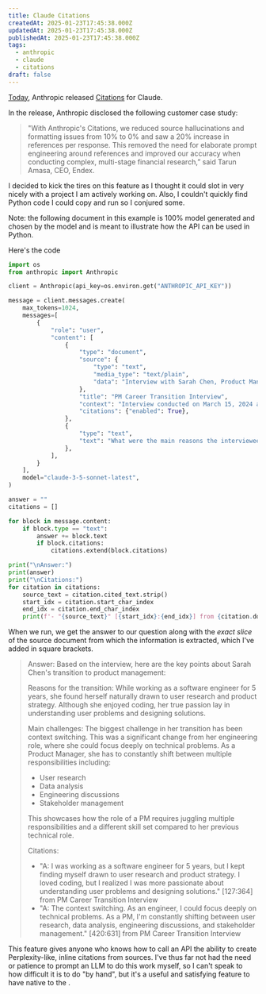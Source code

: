 ```yaml
---
title: Claude Citations
createdAt: 2025-01-23T17:45:38.000Z
updatedAt: 2025-01-23T17:45:38.000Z
publishedAt: 2025-01-23T17:45:38.000Z
tags:
  - anthropic
  - claude
  - citations
draft: false
---
```



[Today](https://www.anthropic.com/news/introducing-citations-api), Anthropic released [Citations](https://docs.anthropic.com/en/docs/build-with-claude/citations) for Claude.

In the release, Anthropic disclosed the following customer case study:

> "With Anthropic's Citations, we reduced source hallucinations and formatting issues from 10% to 0% and saw a 20% increase in references per response. This removed the need for elaborate prompt engineering around references and improved our accuracy when conducting complex, multi-stage financial research,” said Tarun Amasa, CEO, Endex.

I decided to kick the tires on this feature as I thought it could slot in very nicely with a project I am actively working on.
Also, I couldn't quickly find Python code I could copy and run so I conjured some.

Note: the following document in this example is 100% model generated and chosen by the model and is meant to illustrate how the API can be used in Python.

Here's the code

```python
import os
from anthropic import Anthropic

client = Anthropic(api_key=os.environ.get("ANTHROPIC_API_KEY"))

message = client.messages.create(
    max_tokens=1024,
    messages=[
        {
            "role": "user",
            "content": [
                {
                    "type": "document",
                    "source": {
                        "type": "text",
                        "media_type": "text/plain",
                        "data": "Interview with Sarah Chen, Product Manager at TechCorp\n\nQ: What made you switch from your previous role to product management?\nA: I was working as a software engineer for 5 years, but I kept finding myself drawn to user research and product strategy. I loved coding, but I realized I was more passionate about understanding user problems and designing solutions.\n\nQ: What's been the biggest challenge in the transition?\nA: The context switching. As an engineer, I could focus deeply on technical problems. As a PM, I'm constantly shifting between user research, data analysis, engineering discussions, and stakeholder management.\n\nQ: How do you measure success in your current role?\nA: It's a mix of quantitative and qualitative metrics. We track user engagement and retention numbers, but I also put a lot of weight on user feedback and satisfaction scores.",
                    },
                    "title": "PM Career Transition Interview",
                    "context": "Interview conducted on March 15, 2024 as part of UX research",
                    "citations": {"enabled": True},
                },
                {
                    "type": "text",
                    "text": "What were the main reasons the interviewee transitioned to product management and what challenges did they face?",
                },
            ],
        }
    ],
    model="claude-3-5-sonnet-latest",
)

answer = ""
citations = []

for block in message.content:
    if block.type == "text":
        answer += block.text
        if block.citations:
            citations.extend(block.citations)

print("\nAnswer:")
print(answer)
print("\nCitations:")
for citation in citations:
    source_text = citation.cited_text.strip()
    start_idx = citation.start_char_index
    end_idx = citation.end_char_index
    print(f'- "{source_text}" [{start_idx}:{end_idx}] from {citation.document_title}')
```

When we run, we get the answer to our question along with the _exact slice_ of the source document from which the information is extracted, which I've added in square brackets.

> Answer:
> Based on the interview, here are the key points about Sarah Chen's transition to product management:
>
> Reasons for the transition:
> While working as a software engineer for 5 years, she found herself naturally drawn to user research and product strategy. Although she enjoyed coding, her true passion lay in understanding user problems and designing solutions.
>
> Main challenges:
> The biggest challenge in her transition has been context switching. This was a significant change from her engineering role, where she could focus deeply on technical problems. As a Product Manager, she has to constantly shift between multiple responsibilities including:
>
> - User research
> - Data analysis
> - Engineering discussions
> - Stakeholder management
>
> This showcases how the role of a PM requires juggling multiple responsibilities and a different skill set compared to her previous technical role.
>
> Citations:
>
> - "A: I was working as a software engineer for 5 years, but I kept finding myself drawn to user research and product strategy. I loved coding, but I realized I was more passionate about understanding user problems and designing solutions." [127:364] from PM Career Transition Interview
> - "A: The context switching. As an engineer, I could focus deeply on technical problems. As a PM, I'm constantly shifting between user research, data analysis, engineering discussions, and stakeholder management." [420:631] from PM Career Transition Interview

This feature gives anyone who knows how to call an API the ability to create Perplexity-like, inline citations from sources.
I've thus far not had the need or patience to prompt an LLM to do this work myself, so I can't speak to how difficult it is to do "by hand", but it's a useful and satisfying feature to have native to the <Sidenote anchor="model API" content="And is yet another divergence from the OpenAI API spec" />.

